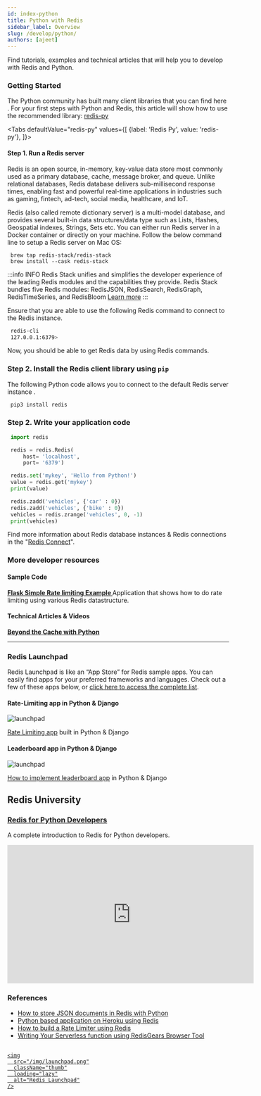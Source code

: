 ```yaml
---
id: index-python
title: Python with Redis
sidebar_label: Overview
slug: /develop/python/
authors: [ajeet]
---
```



Find tutorials, examples and technical articles that will help you to develop with Redis and Python.

### Getting Started

The Python community has built many client libraries that you can find here . For your first steps with Python and Redis, this article will show how to use the recommended library: [redis-py](https://github.com/redis/redis-py)

<Tabs
  defaultValue="redis-py"
  values={[
    {label: 'Redis Py', value: 'redis-py'},
  ]}>
  <TabItem value="redis-py">

#### Step 1. Run a Redis server

Redis is an open source, in-memory, key-value data store most commonly used as a primary database, cache, message broker, and queue. Unlike relational databases, Redis database delivers sub-millisecond response times, enabling fast and powerful real-time applications in industries such as gaming, fintech, ad-tech, social media, healthcare, and IoT.

Redis (also called remote dictionary server) is a multi-model database, and provides several built-in data structures/data type such as Lists, Hashes, Geospatial indexes, Strings, Sets etc.
You can either run Redis server in a Docker container or directly on your machine. Follow the below command line to setup a Redis server on Mac OS:

```
 brew tap redis-stack/redis-stack
 brew install --cask redis-stack
```

:::info INFO
Redis Stack unifies and simplifies the developer experience of the leading Redis modules and the capabilities they provide. Redis Stack bundles five Redis modules: RedisJSON, RedisSearch, RedisGraph, RedisTimeSeries, and RedisBloom
[Learn more](/create/redis-stack)
:::

Ensure that you are able to use the following Redis command to connect to the Redis instance.

```bash
 redis-cli
 127.0.0.1:6379>
```

Now, you should be able to get Redis data by using Redis commands.

### Step 2. Install the Redis client library using `pip`

The following Python code allows you to connect to the default Redis server instance .

```bash
 pip3 install redis
```

### Step 2. Write your application code

```python
 import redis

 redis = redis.Redis(
     host= 'localhost',
     port= '6379')

 redis.set('mykey', 'Hello from Python!')
 value = redis.get('mykey')
 print(value)

 redis.zadd('vehicles', {'car' : 0})
 redis.zadd('vehicles', {'bike' : 0})
 vehicles = redis.zrange('vehicles', 0, -1)
 print(vehicles)
```

Find more information about Redis database instances & Redis connections in the "[Redis Connect](https://github.com/redis-developer/redis-connect/tree/master/python/redispy)".

 </TabItem>
</Tabs>

### More developer resources

<div class="row">

<div class="col">

#### Sample Code

**[Flask Simple Rate limiting Example ](https://github.com/redis-developer/basic-caching-demo-nodejs)**
Application that shows how to do rate limiting using various Redis datastructure.

</div>

<div class="col">

#### Technical Articles & Videos

**[Beyond the Cache with Python](https://redis.com/blog/beyond-the-cache-with-python/)**

</div>
</div>

---

### Redis Launchpad

Redis Launchpad is like an “App Store” for Redis sample apps. You can easily find apps for your preferred frameworks and languages.
Check out a few of these apps below, or [click here to access the complete list](https://launchpad.redis.com).

<div class="row text--center">

<div class="col ">
<div className="ri-container">

#### Rate-Limiting app in Python & Django

![launchpad](images/ratelimitingdjango.png)

[Rate Limiting app](https://launchpad.redis.com/?id=project%3Abasic-rate-limiting-demo-python) built in Python & Django

</div>
</div>

<div class="col">
<div className="ri-container">

#### Leaderboard app in Python & Django

![launchpad](images/leaderboarddjango.png)

[How to implement leaderboard app](https://launchpad.redis.com/?id=project%3Abasic-redis-leaderboard-demo-python) in Python & Django

</div>
</div>
</div>

## Redis University

### [Redis for Python Developers](https://university.redis.com/courses/ru102py/)

A complete introduction to Redis for Python developers.

<div class="text--center">
  <iframe
    width="560"
    height="315"
    src="https://www.youtube.com/embed/BxRJRNt7Qwc"
    frameborder="0"
    allow="accelerometer; autoplay; clipboard-write; encrypted-media; gyroscope; picture-in-picture"
    allowfullscreen></iframe>
</div>

### References

- [How to store JSON documents in Redis with Python](/howtos/redisjson/using-python)
- [Python based application on Heroku using Redis](/howtos/herokupython/)
- [How to build a Rate Limiter using Redis](/howtos/ratelimiting/)
- [Writing Your Serverless function using RedisGears Browser Tool](/explore/redisinsight/redisgears/)

##

<div>
  <a
    href="https://launchpad.redis.com"
    target="_blank"
    rel="noopener"
    className="link">

    <img
      src="/img/launchpad.png"
      className="thumb"
      loading="lazy"
      alt="Redis Launchpad"
    />

  </a>
</div>
